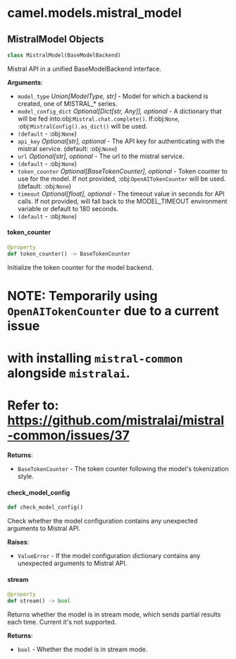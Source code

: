 <a id="camel.models.mistral_model"></a>

# camel.models.mistral\_model

<a id="camel.models.mistral_model.MistralModel"></a>

## MistralModel Objects

```python
class MistralModel(BaseModelBackend)
```

Mistral API in a unified BaseModelBackend interface.

**Arguments**:

- `model_type` _Union[ModelType, str]_ - Model for which a backend is
  created, one of MISTRAL_* series.
- `model_config_dict` _Optional[Dict[str, Any]], optional_ - A dictionary
  that will be fed into:obj:`Mistral.chat.complete()`.
  If:obj:`None`, :obj:`MistralConfig().as_dict()` will be used.
- `(default` - :obj:`None`)
- `api_key` _Optional[str], optional_ - The API key for authenticating with
  the mistral service. (default: :obj:`None`)
- `url` _Optional[str], optional_ - The url to the mistral service.
- `(default` - :obj:`None`)
- `token_counter` _Optional[BaseTokenCounter], optional_ - Token counter to
  use for the model. If not provided, :obj:`OpenAITokenCounter` will
  be used. (default: :obj:`None`)
- `timeout` _Optional[float], optional_ - The timeout value in seconds for
  API calls. If not provided, will fall back to the MODEL_TIMEOUT
  environment variable or default to 180 seconds.
- `(default` - :obj:`None`)

<a id="camel.models.mistral_model.MistralModel.token_counter"></a>

#### token\_counter

```python
@property
def token_counter() -> BaseTokenCounter
```

Initialize the token counter for the model backend.

# NOTE: Temporarily using `OpenAITokenCounter` due to a current issue
# with installing `mistral-common` alongside `mistralai`.
# Refer to: https://github.com/mistralai/mistral-common/issues/37

**Returns**:

- `BaseTokenCounter` - The token counter following the model's
  tokenization style.

<a id="camel.models.mistral_model.MistralModel.check_model_config"></a>

#### check\_model\_config

```python
def check_model_config()
```

Check whether the model configuration contains any
unexpected arguments to Mistral API.

**Raises**:

- `ValueError` - If the model configuration dictionary contains any
  unexpected arguments to Mistral API.

<a id="camel.models.mistral_model.MistralModel.stream"></a>

#### stream

```python
@property
def stream() -> bool
```

Returns whether the model is in stream mode, which sends partial
results each time. Current it's not supported.

**Returns**:

- `bool` - Whether the model is in stream mode.

